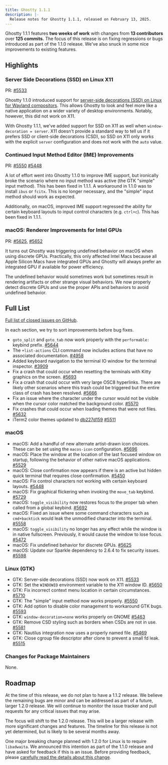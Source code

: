 ```yaml
---
title: Ghostty 1.1.1
description: |-
  Release notes for Ghostty 1.1.1, released on February 13, 2025.
---
```


Ghostty 1.1.1 features **two weeks of work** with changes from
**13 contributors** over **125 commits.** The focus of this release
is on fixing regressions or bugs introduced as part of the 1.1.0
release. We've also snuck in some nice improvements to existing
features.

## Highlights

### Server Side Decorations (SSD) on Linux X11

PR:
[#5533](https://github.com/ghostty-org/ghostty/pull/5533)

Ghostty 1.1.0 introduced support for
[server-side decorations (SSD) on Linux for Wayland compositors](/docs/install/release-notes/1-1-0#server-side-decorations-(ssd)-on-linux).
This allows Ghostty to look and feel
more like a native application on a wider variety of desktop environments.
Notably, however, this did not work on X11.

With Ghostty 1.1.1, we've added support for SSD on X11 as well when
`window-decoration = server`. X11 doesn't provide a standard way to
tell us if it prefers SSD or client-side decorations (CSD), so SSD on
X11 only works with the explicit `server` configuration and does not work
with the `auto` value.

### Continued Input Method Editor (IME) Improvements

PR:
[#5550](https://github.com/ghostty-org/ghostty/pull/5550)
[#5448](https://github.com/ghostty-org/ghostty/pull/5448)

A lot of effort went into Ghostty 1.1.0 to improve IME support, but
ironically broke the scenario where no input method was active (the
GTK "simple" input method). This has been fixed in 1.1.1.
A workaround in 1.1.0 was to install `ibus` or `fcitx`. This is no
longer necessary, and the "simple" input method should work as expected.

Additionally, on macOS, improved IME support regressed the ability for
certain keyboard layouts to input control characters (e.g. `ctrl+c`).
This has been fixed in 1.1.1.

### macOS: Renderer Improvements for Intel GPUs

PR:
[#5625](https://github.com/ghostty-org/ghostty/pull/5625),
[#5652](https://github.com/ghostty-org/ghostty/pull/5652)

It turns out Ghostty was triggering undefined behavior on macOS
when using discrete GPUs. Practically, this only affected Intel Macs because
all Apple Silicon Macs have integrated GPUs and Ghostty will always prefer
an integrated GPU if available for power efficiency.

The undefined behavior would sometimes work but sometimes result in rendering
artifacts or other strange visual behaviors. We now properly detect
discrete GPUs and use the proper APIs and behaviors to avoid undefined
behavior.

## Full List

[Full list of closed issues on GitHub](https://github.com/ghostty-org/ghostty/milestone/4?closed=1).

In each section, we try to sort improvements before bug fixes.

- `goto_split` and `goto_tab` now work properly with the `performable:`
  keybind prefix.
  [#5644](https://github.com/ghostty-org/ghostty/issues/5644)
- The `+list-actions` CLI command now includes actions that have no
  associated documentation.
  [#4958](https://github.com/ghostty-org/ghostty/issues/4958)
- Added keyboard navigation to the terminal IO window for the
  terminal inspector.
  [#3909](https://github.com/ghostty-org/ghostty/issues/3909)
- Fix a crash that could occur when resetting the terminals with
  Kitty graphics on the screen.
  [#5693](https://github.com/ghostty-org/ghostty/issues/5693)
- Fix a crash that could occur with very large OSC8 hyperlinks. There
  are likely other scenarios where this trash could be triggered but
  the entire class of crash has been resolved.
  [#5666](https://github.com/ghostty-org/ghostty/issues/5666)
- Fix an issue where the character under the cursor would not be visible
  when the cursor color matched the background color.
  [#5570](https://github.com/ghostty-org/ghostty/issues/5570)
- Fix crashes that could occur when loading themes that were not files.
  [#5632](https://github.com/ghostty-org/ghostty/issues/5632)
- iTerm2 color themes updated to
  [db227d159](https://github.com/mbadolato/iTerm2-Color-Schemes/tree/db227d159adc265818f2e898da0f70ef8d7b580e)
  [#5511](https://github.com/ghostty-org/ghostty/pull/5511)

### macOS

- macOS: Add a handful of new alternate artist-drawn icon choices.
  These can be set using the `macos-icon` configuration.
  [#5696](https://github.com/ghostty-org/ghostty/issues/5696)
- macOS: Place the window at the location of the last focused window
  on startup, following the behavior of other native macOS applications.
  [#5529](https://github.com/ghostty-org/ghostty/issues/5529)
- macOS: Close confirmation now appears if there is an active but
  hidden quick terminal that requires close confirmation.
  [#5450](https://github.com/ghostty-org/ghostty/issues/5450)
- macOS: Fix control characters not working with certain keyboard layouts.
  [#5448](https://github.com/ghostty-org/ghostty/issues/5448)
- macOS: Fix graphical flickering when invoking the `move_tab` keybind.
  [#5729](https://github.com/ghostty-org/ghostty/issues/5729)
- macOS: `toggle_visibility` now restores focus to the proper tab
  when called from a global keybind.
  [#5692](https://github.com/ghostty-org/ghostty/issues/5692)
- macOS: Fixed an issue where some command characters such as
  `cmd+backtick` would leak the unmodified character into the terminal.
  [#5558](https://github.com/ghostty-org/ghostty/issues/5558)
- macOS: `toggle_visibility` no longer has any effect while the window
  is in native fullscreen. Previously, it would cause the window to
  lose focus.
  [#5472](https://github.com/ghostty-org/ghostty/issues/5472)
- macOS: Fix undefined behavior for discrete GPUs.
  [#5625](https://github.com/ghostty-org/ghostty/issues/5625)
- macOS: Update our Sparkle dependency to 2.6.4 to fix security issues.
  [#5598](https://github.com/ghostty-org/ghostty/issues/5598)

### Linux (GTK)

- GTK: Server-side decorations (SSD) now work on X11.
  [#5533](https://github.com/ghostty-org/ghostty/pull/5533)
- GTK: Set the `WINDOWID` environment variable to the X11 window ID.
  [#5650](https://github.com/ghostty-org/ghostty/issues/5650)
- GTK: Fix incorrect context menu location in certain circumstances.
  [#5710](https://github.com/ghostty-org/ghostty/issues/5710)
- GTK: The "simple" input method now works properly.
  [#5550](https://github.com/ghostty-org/ghostty/pull/5550)
- GTK: Add option to disable color management to workaround GTK bugs.
  [#5593](https://github.com/ghostty-org/ghostty/issues/5593)
- GTK: `window-decoration=none` works properly on GNOME
  [#5463](https://github.com/ghostty-org/ghostty/pull/5463)
- GTK: Remove CSD styling such as borders when CSDs are not
  in use.
  [#5581](https://github.com/ghostty-org/ghostty/issues/5581)
- GTK: Nautilus integration now uses a properly named file.
  [#5469](https://github.com/ghostty-org/ghostty/pull/5469)
- GTK: Close cgroup file descriptor after clone to prevent a
  small fd leak.
  [#5515](https://github.com/ghostty-org/ghostty/issues/5515)

### Changes for Package Maintainers

None.

## Roadmap

At the time of this release, we do not plan to have a 1.1.2 release.
We believe the remaining bugs are minor and can be addressed as part of
a future, larger 1.2.0 release. We will continue to monitor the issue
tracker and pull requests for any critical issues that may arise.

The focus will shift to the 1.2.0 release. This will be a larger release
with more significant changes and features. The timeline for this release
is not yet determined, but is likely to be several months away.

One major breaking change planned with 1.2.0 for Linux is to require
`libadwaita`. We announced this intention as part of the 1.1.0 release
and have asked for feedback if this is an issue. Before providing feedback,
please
[carefully read the details about this change](/docs/install/release-notes/1-1-0#gtk:-forcing-a-dependency-on-libadwaita).
